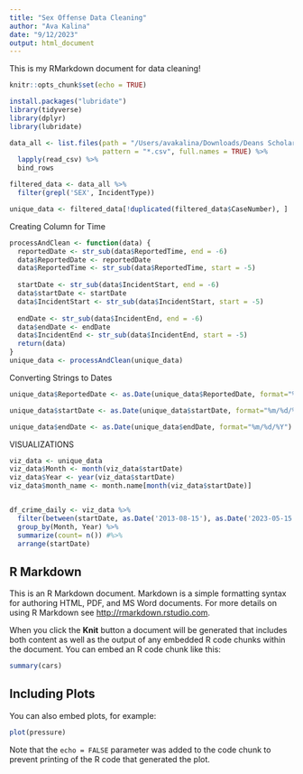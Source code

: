 ```yaml
---
title: "Sex Offense Data Cleaning"
author: "Ava Kalina"
date: "9/12/2023"
output: html_document
---
```

This is my RMarkdown document for data cleaning!


```r
knitr::opts_chunk$set(echo = TRUE)

install.packages("lubridate")
library(tidyverse)
library(dplyr)
library(lubridate)

data_all <- list.files(path = "/Users/avakalina/Downloads/Deans Scholar",
                       pattern = "*.csv", full.names = TRUE) %>% 
  lapply(read_csv) %>%                              
  bind_rows                                         

filtered_data <- data_all %>% 
  filter(grepl('SEX', IncidentType))

unique_data <- filtered_data[!duplicated(filtered_data$CaseNumber), ]
```


Creating Column for Time
```r
processAndClean <- function(data) {
  reportedDate <- str_sub(data$ReportedTime, end = -6)
  data$ReportedDate <- reportedDate
  data$ReportedTime <- str_sub(data$ReportedTime, start = -5)
  
  startDate <- str_sub(data$IncidentStart, end = -6)
  data$startDate <- startDate
  data$IncidentStart <- str_sub(data$IncidentStart, start = -5)
  
  endDate <- str_sub(data$IncidentEnd, end = -6)
  data$endDate <- endDate
  data$IncidentEnd <- str_sub(data$IncidentEnd, start = -5)
  return(data)
}
unique_data <- processAndClean(unique_data)
```

Converting Strings to Dates
```r
unique_data$ReportedDate <- as.Date(unique_data$ReportedDate, format="%m/%d/%Y")

unique_data$startDate <- as.Date(unique_data$startDate, format="%m/%d/%Y")

unique_data$endDate <- as.Date(unique_data$endDate, format="%m/%d/%Y")
```


VISUALIZATIONS
```r
viz_data <- unique_data
viz_data$Month <- month(viz_data$startDate)
viz_data$Year <- year(viz_data$startDate)
viz_data$month_name <- month.name[month(viz_data$startDate)]


df_crime_daily <- viz_data %>%
  filter(between(startDate, as.Date('2013-08-15'), as.Date('2023-05-15'))) %>%
  group_by(Month, Year) %>%
  summarize(count= n()) #%>% 
  arrange(startDate)
```










## R Markdown

This is an R Markdown document. Markdown is a simple formatting syntax for authoring HTML, PDF, and MS Word documents. For more details on using R Markdown see <http://rmarkdown.rstudio.com>.

When you click the **Knit** button a document will be generated that includes both content as well as the output of any embedded R code chunks within the document. You can embed an R code chunk like this:

```r
summary(cars)
```

## Including Plots

You can also embed plots, for example:

```r
plot(pressure)
```

Note that the `echo = FALSE` parameter was added to the code chunk to prevent printing of the R code that generated the plot.
